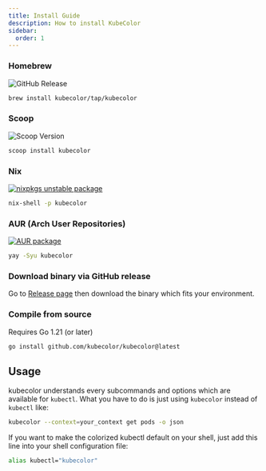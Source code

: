 ```yaml
---
title: Install Guide
description: How to install KubeColor
sidebar:
  order: 1
---
```



### Homebrew

![GitHub Release](https://img.shields.io/github/v/release/kubecolor/kubecolor?display_name=tag&label=Homebrew&color=4cc61f)

```sh
brew install kubecolor/tap/kubecolor
```

### Scoop

![Scoop Version](https://img.shields.io/scoop/v/kubecolor?label=Scoop%2FMain&color=4cc61f)

```sh
scoop install kubecolor
```

### Nix

[![nixpkgs unstable package](https://repology.org/badge/version-for-repo/nix_unstable/kubecolor.svg)](https://repology.org/project/kubecolor/versions)

```sh
nix-shell -p kubecolor
```

### AUR (Arch User Repositories)

[![AUR package](https://repology.org/badge/version-for-repo/aur/kubecolor.svg)](https://repology.org/project/kubecolor/versions)

```sh
yay -Syu kubecolor
```

### Download binary via GitHub release

Go to [Release page](https://github.com/kubecolor/kubecolor/releases) then download the binary which fits your environment.

### Compile from source

Requires Go 1.21 (or later)

```sh
go install github.com/kubecolor/kubecolor@latest
```

## Usage

kubecolor understands every subcommands and options which are available for `kubectl`. What you have to do is just using `kubecolor`
instead of `kubectl` like:

```sh
kubecolor --context=your_context get pods -o json
```

If you want to make the colorized kubectl default on your shell, just add this line into your shell configuration file:

```sh
alias kubectl="kubecolor"
```